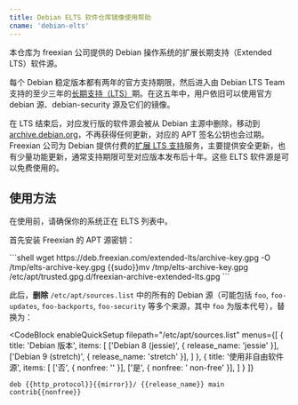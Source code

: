```yaml
---
title: Debian ELTS 软件仓库镜像使用帮助
cname: 'debian-elts'
---
```


本仓库为 freexian 公司提供的 Debian 操作系统的扩展长期支持（Extended LTS）软件源。

每个 Debian 稳定版本都有两年的官方支持期限，然后进入由 Debian LTS Team 支持的至少三年的[长期支持（LTS）](https://www.debian.org/lts/)期。在这五年中，用户依旧可以使用官方 debian 源、debian-security 源及它们的镜像。

在 LTS 结束后，对应发行版的软件源会被从 Debian 主源中删除，移动到 [archive.debian.org](archive.debian.org)，不再获得任何更新，对应的 APT 签名公钥也会过期。Freexian 公司为 Debian 提供付费的[扩展 LTS 支持](https://www.freexian.com/lts/extended/)服务，主要提供安全更新，也有少量功能更新，通常支持期限可至对应版本发布后十年。这些 ELTS 软件源是可以免费使用的。

## 使用方法

在使用前，请确保你的系统正在 ELTS 列表中。

首先安装 Freexian 的 APT 源密钥：

<CodeBlock>
```shell
wget https://deb.freexian.com/extended-lts/archive-key.gpg -O /tmp/elts-archive-key.gpg
{{sudo}}mv /tmp/elts-archive-key.gpg /etc/apt/trusted.gpg.d/freexian-archive-extended-lts.gpg
```
</CodeBlock>

此后，**删除** `/etc/apt/sources.list` 中的所有的 Debian 源（可能包括 `foo`, `foo-updates`, `foo-backports`, `foo-security` 等多个来源，其中 `foo` 为版本代号），替换为：

<CodeBlock
  enableQuickSetup
  filepath="/etc/apt/sources.list"
  menus={[
    {
      title: 'Debian 版本',
      items: [
        ['Debian 8 (jessie)', { release_name: 'jessie' }],
        ['Debian 9 (stretch)', { release_name: 'stretch' }],
      ]
    },
    {
      title: '使用非自由软件源',
      items: [
        ['否', { nonfree: '' }],
        ['是', { nonfree: ' non-free' }],
      ]
    }
  ]}
>

```properties
deb {{http_protocol}}{{mirror}}/ {{release_name}} main contrib{{nonfree}}
```

</CodeBlock>
